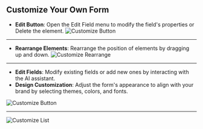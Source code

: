 ## Customize Your Own Form

- **Edit Button**: Open the Edit Field menu to modify the field's properties or Delete the element.
  ![Customize Button](/images/customize_open.png)

---

- **Rearrange Elements**: Rearrange the position of elements by dragging up and down.
  ![Customize Rearrange](/images/customize_rearrange.png)

---

- **Edit Fields**: Modify existing fields or add new ones by interacting with the AI assistant.
- **Design Customization**: Adjust the form's appearance to align with your brand by selecting themes, colors, and fonts.

![Customize Button](/images/customize_button.png)

---

![Customize List](/images/customize_list.png)
